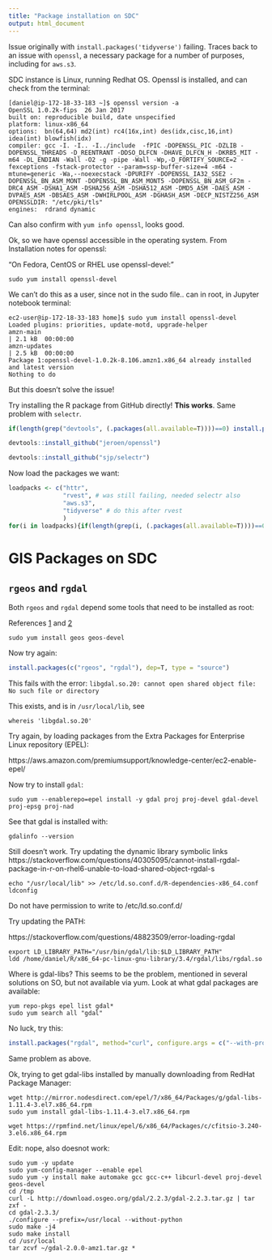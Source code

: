 ```yaml
---
title: "Package installation on SDC"
output: html_document
---
```


Issue originally with `install.packages('tidyverse')` failing. Traces back to an issue with `openssl`, a necessary package for a number of purposes, including for `aws.s3`.

SDC instance is Linux, running Redhat OS. Openssl is installed, and can check from the terminal:
```
[daniel@ip-172-18-33-183 ~]$ openssl version -a
OpenSSL 1.0.2k-fips  26 Jan 2017
built on: reproducible build, date unspecified
platform: linux-x86_64
options:  bn(64,64) md2(int) rc4(16x,int) des(idx,cisc,16,int) idea(int) blowfish(idx)
compiler: gcc -I. -I.. -I../include  -fPIC -DOPENSSL_PIC -DZLIB -DOPENSSL_THREADS -D_REENTRANT -DDSO_DLFCN -DHAVE_DLFCN_H -DKRB5_MIT -m64 -DL_ENDIAN -Wall -O2 -g -pipe -Wall -Wp,-D_FORTIFY_SOURCE=2 -fexceptions -fstack-protector --param=ssp-buffer-size=4 -m64 -mtune=generic -Wa,--noexecstack -DPURIFY -DOPENSSL_IA32_SSE2 -DOPENSSL_BN_ASM_MONT -DOPENSSL_BN_ASM_MONT5 -DOPENSSL_BN_ASM_GF2m -DRC4_ASM -DSHA1_ASM -DSHA256_ASM -DSHA512_ASM -DMD5_ASM -DAES_ASM -DVPAES_ASM -DBSAES_ASM -DWHIRLPOOL_ASM -DGHASH_ASM -DECP_NISTZ256_ASM
OPENSSLDIR: "/etc/pki/tls"
engines:  rdrand dynamic
```
Can also confirm with `yum info openssl`, looks good.

Ok, so we have openssl accessible in the operating system. From Installation notes for openssl:

"On Fedora, CentOS or RHEL use openssl-devel:"
```
sudo yum install openssl-devel
```

We can't do this as a user, since not in the sudo file.. can in root, in Jupyter notebook terminal:

```
ec2-user@ip-172-18-33-183 home]$ sudo yum install openssl-devel
Loaded plugins: priorities, update-motd, upgrade-helper
amzn-main                                                                                                          | 2.1 kB  00:00:00
amzn-updates                                                                                                       | 2.5 kB  00:00:00
Package 1:openssl-devel-1.0.2k-8.106.amzn1.x86_64 already installed and latest version
Nothing to do
```

But this doesn't solve the issue! 

Try installing the R package from GitHub directly! **This works**. 
Same problem with `selectr`. 

```r

if(length(grep("devtools", (.packages(all.available=T))))==0) install.packages("devtools", dependencies =TRUE)

devtools::install_github("jeroen/openssl")

devtools::install_github("sjp/selectr")

```

Now load the packages we want:

```r

loadpacks <- c("httr", 
               "rvest", # was still failing, needed selectr also
               "aws.s3",
               "tidyverse" # do this after rvest
               )
for(i in loadpacks){if(length(grep(i, (.packages(all.available=T))))==0) install.packages(i, dependencies =TRUE)}

```

# GIS Packages on SDC
## `rgeos` and `rgdal`

Both `rgeos` and `rgdal` depend some tools that need to be installed as root:

References [1](https://askubuntu.com/questions/312294/once-installed-geos-library-c-and-c-and-then-trying-to-install-rgeos-packa) and [2](https://stackoverflow.com/questions/21683138/unable-to-install-rgdal-and-rgeos-r-libraries-on-red-hat-linux#24866775)

```
sudo yum install geos geos-devel
```
Now try again:

```r
install.packages(c("rgeos", "rgdal"), dep=T, type = "source")
```

This fails with the error:
`libgdal.so.20: cannot open shared object file: No such file or directory`

This exists, and is in `/usr/local/lib`, see
```
whereis 'libgdal.so.20'
```

Try again, by loading packages from the Extra Packages for Enterprise Linux repository (EPEL):

https://aws.amazon.com/premiumsupport/knowledge-center/ec2-enable-epel/

Now try to install `gdal`:

```
sudo yum --enablerepo=epel install -y gdal proj proj-devel gdal-devel proj-epsg proj-nad

```

See that gdal is installed with:

```
gdalinfo --version
```

Still doesn't work. Try updating the dynamic library symbolic links
https://stackoverflow.com/questions/40305095/cannot-install-rgdal-package-in-r-on-rhel6-unable-to-load-shared-object-rgdal-s


```
echo "/usr/local/lib" >> /etc/ld.so.conf.d/R-dependencies-x86_64.conf
ldconfig
```
Do not have permission to write to /etc/ld.so.conf.d/



Try updating the PATH:

https://stackoverflow.com/questions/48823509/error-loading-rgdal

```
export LD_LIBRARY_PATH="/usr/bin/gdal/lib:$LD_LIBRARY_PATH"
ldd /home/daniel/R/x86_64-pc-linux-gnu-library/3.4/rgdal/libs/rgdal.so
```

Where is gdal-libs? This seems to be the problem, mentioned in several solutions on SO, but not available via yum. Look at what gdal packages are available:

```
yum repo-pkgs epel list gdal*
sudo yum search all "gdal"
```

No luck, try this:


```r
install.packages("rgdal", method="curl", configure.args = c("--with-proj-include=/usr/bin/proj/include","--with-proj-lib=/usr/bin/proj/lib"))
```
Same problem as above.

Ok, trying to get gdal-libs installed by manually downloading from RedHat Package Manager:
```
wget http://mirror.nodesdirect.com/epel/7/x86_64/Packages/g/gdal-libs-1.11.4-3.el7.x86_64.rpm
sudo yum install gdal-libs-1.11.4-3.el7.x86_64.rpm

wget https://rpmfind.net/linux/epel/6/x86_64/Packages/c/cfitsio-3.240-3.el6.x86_64.rpm
```






Edit: nope, also doesnot work:

```
sudo yum -y update
sudo yum-config-manager --enable epel
sudo yum -y install make automake gcc gcc-c++ libcurl-devel proj-devel geos-devel
cd /tmp
curl -L http://download.osgeo.org/gdal/2.2.3/gdal-2.2.3.tar.gz | tar zxf -
cd gdal-2.3.3/
./configure --prefix=/usr/local --without-python
sudo make -j4
sudo make install
cd /usr/local
tar zcvf ~/gdal-2.0.0-amz1.tar.gz *
```
